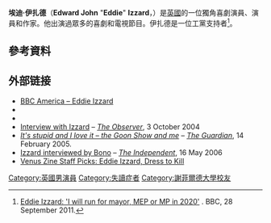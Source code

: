 {{Infobox comedian
| name = Eddie Izzard
| image = EddieIzzard.jpg
| caption  =
| birth_name  = Edward John Izzard
| birth_date  = {{Birth date and age|1962|2|7|df=y}}
| birth_place  = [[亞丁殖民地|亞丁殖民地]]
| active  = 1982年–現在
| website  = [https://www.eddieizzard.com/ www.eddieizzard.com]
}}
'''埃迪·伊扎德'''（'''Edward John''' "'''Eddie'''" '''Izzard'''，{{bd|1962年|2月7日}}）是[[英國|英國]]的一位獨角喜劇演員、演員和作家。他出演過眾多的喜劇和電視節目。伊扎德是一位工黨支持者<ref>[http://www.bbc.co.uk/news/entertainment-arts-15088430 Eddie Izzard: 'I will run for mayor, MEP or MP in 2020'] {{Wayback|url=http://www.bbc.co.uk/news/entertainment-arts-15088430 |date=20160217013948 }}. BBC, 28 September 2011.</ref>。
==參考資料==
{{Reflist}}

==外部链接==
{{Commons category}}
{{Wikiquote}}
* [https://web.archive.org/web/20070518214724/http://www.bbcamerica.com/content/127/index.jsp BBC America – Eddie Izzard]
* {{IMDb name|id=0412850|name=Eddie Izzard}}
* {{amg name|215552|Eddie Izzard}}
* [http://observer.guardian.co.uk/review/story/0,6903,1318267,00.html Interview with Izzard]{{Wayback|url=http://observer.guardian.co.uk/review/story/0,6903,1318267,00.html |date=20080720143918 }} – ''[[The_Observer|The Observer]]'', 3 October 2004
* ''[https://www.theguardian.com/arts/features/story/0,11710,1412342,00.html It's stupid and I love it – the Goon Show and me]'' – ''[[The_Guardian|The Guardian]]'', 14 February 2005.
* [https://web.archive.org/web/20060613130815/http://news.independent.co.uk/people/profiles/article484984.ece Izzard interviewed by Bono] – ''[[The_Independent|The Independent]]'', 16 May 2006
* [https://web.archive.org/web/20101204180519/http://venuszine.com/articles/art_and_culture/staff_favorites/7906/Carolyn_Babbitt_Loves_Eddie_Izzards_Dress_To_Kill Venus Zine Staff Picks: Eddie Izzard, Dress to Kill]

{{Authority control}}

{{DEFAULTSORT:Izzard, Eddie}}
[[Category:英國男演員|Category:英國男演員]]
[[Category:失讀症者|Category:失讀症者]]
[[Category:謝菲爾德大學校友|Category:謝菲爾德大學校友]]